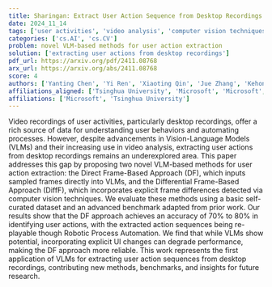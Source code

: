 ```yaml
---
title: Sharingan: Extract User Action Sequence from Desktop Recordings
date: 2024_11_14
tags: ['user activities', 'video analysis', 'computer vision techniques', 'Robotic Process Automation', 'user action extraction', 'Vision-Language Models', 'desktop recordings']
categories: ['cs.AI', 'cs.CV']
problem: novel VLM-based methods for user action extraction
solution: ['extracting user actions from desktop recordings']
pdf_url: https://arxiv.org/pdf/2411.08768
arx_url: https://arxiv.org/abs/2411.08768
score: 4
authors: ['Yanting Chen', 'Yi Ren', 'Xiaoting Qin', 'Jue Zhang', 'Kehong Yuan', 'Lu Han', 'Qingwei Lin', 'Dongmei Zhang', 'Saravan Rajmohan', 'Qi Zhang']
affiliations_aligned: ['Tsinghua University', 'Microsoft', 'Microsoft', 'Microsoft', 'Tsinghua University', 'Microsoft', 'Microsoft', 'Microsoft', 'Microsoft', 'Microsoft']
affiliations: ['Microsoft', 'Tsinghua University']
---
```



Video recordings of user activities, particularly desktop recordings, offer a rich source of data for understanding user behaviors and automating processes. However, despite advancements in Vision-Language Models (VLMs) and their increasing use in video analysis, extracting user actions from desktop recordings remains an underexplored area. This paper addresses this gap by proposing two novel VLM-based methods for user action extraction: the Direct Frame-Based Approach (DF), which inputs sampled frames directly into VLMs, and the Differential Frame-Based Approach (DiffF), which incorporates explicit frame differences detected via computer vision techniques. We evaluate these methods using a basic self-curated dataset and an advanced benchmark adapted from prior work. Our results show that the DF approach achieves an accuracy of 70% to 80% in identifying user actions, with the extracted action sequences being re-playable though Robotic Process Automation. We find that while VLMs show potential, incorporating explicit UI changes can degrade performance, making the DF approach more reliable. This work represents the first application of VLMs for extracting user action sequences from desktop recordings, contributing new methods, benchmarks, and insights for future research.